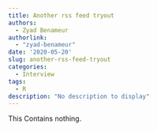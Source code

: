 ```yaml
---
title: Another rss feed tryout
authors: 
  - Zyad Benameur
authorlink: 
  - "zyad-benameur"
date: '2020-05-20'
slug: another-rss-feed-tryout
categories:
  - Interview
tags:
  - R
description: "No description to display"
---
```


This Contains nothing.
